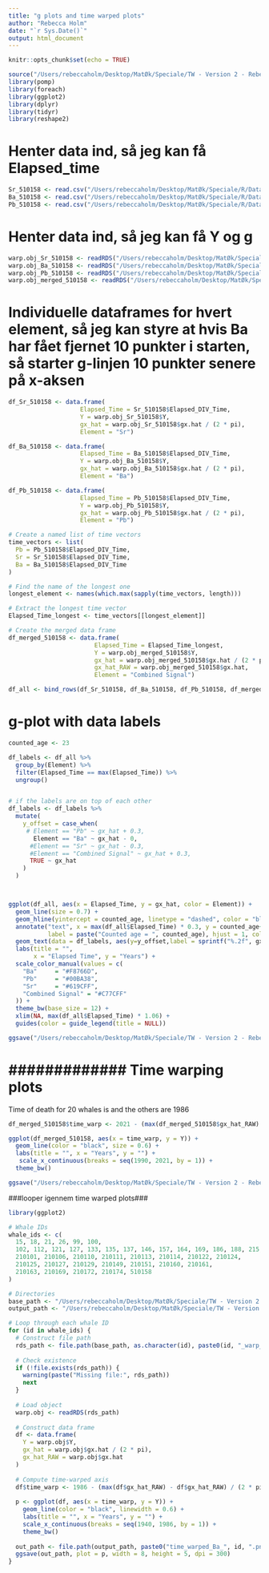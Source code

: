 ```yaml
---
title: "g plots and time warped plots"
author: "Rebecca Holm"
date: "`r Sys.Date()`"
output: html_document
---
```


```r
knitr::opts_chunk$set(echo = TRUE)
```

```r
source("/Users/rebeccaholm/Desktop/MatØk/Speciale/TW - Version 2 - Rebecca/0 Utils/Preprocessing - Amplitude Estimation.R")
library(pomp)
library(foreach)
library(ggplot2)
library(dplyr)
library(tidyr)
library(reshape2)
```



# Henter data ind, så jeg kan få Elapsed_time
```r
Sr_510158 <- read.csv("/Users/rebeccaholm/Desktop/MatØk/Speciale/R/Datasets_NEW/Sr/data_510158.csv")
Ba_510158 <- read.csv("/Users/rebeccaholm/Desktop/MatØk/Speciale/R/Datasets_NEW/Ba/data_510158.csv")
Pb_510158 <- read.csv("/Users/rebeccaholm/Desktop/MatØk/Speciale/R/Datasets_NEW/Pb/data_510158.csv")
```

# Henter data ind, så jeg kan få Y og g
```r
warp.obj_Sr_510158 <- readRDS("/Users/rebeccaholm/Desktop/MatØk/Speciale/TW - Version 2 - Rebecca/Plots_NEW/Sr/510158/510158_warp_obj_saved.rds")
warp.obj_Ba_510158 <- readRDS("/Users/rebeccaholm/Desktop/MatØk/Speciale/TW - Version 2 - Rebecca/Plots_NEW/Ba/510158/510158_warp_obj_saved.rds")
warp.obj_Pb_510158 <- readRDS("/Users/rebeccaholm/Desktop/MatØk/Speciale/TW - Version 2 - Rebecca/Plots_NEW/Pb/510158/510158_warp_obj_saved.rds")
warp.obj_merged_510158 <- readRDS("/Users/rebeccaholm/Desktop/MatØk/Speciale/TW - Version 2 - Rebecca/Plots_NEW/merged/510158/510158_warp_obj_saved.rds")
```


# Individuelle dataframes for hvert element, så jeg kan styre at hvis Ba har fået fjernet 10 punkter i starten, så starter g-linjen 10 punkter senere på x-aksen 
```r
df_Sr_510158 <- data.frame(
                    Elapsed_Time = Sr_510158$Elapsed_DIV_Time,
                    Y = warp.obj_Sr_510158$Y,
                    gx_hat = warp.obj_Sr_510158$gx.hat / (2 * pi),
                    Element = "Sr")

df_Ba_510158 <- data.frame(
                    Elapsed_Time = Ba_510158$Elapsed_DIV_Time,
                    Y = warp.obj_Ba_510158$Y,
                    gx_hat = warp.obj_Ba_510158$gx.hat / (2 * pi),
                    Element = "Ba")

df_Pb_510158 <- data.frame(
                    Elapsed_Time = Pb_510158$Elapsed_DIV_Time,
                    Y = warp.obj_Pb_510158$Y,
                    gx_hat = warp.obj_Pb_510158$gx.hat / (2 * pi),
                    Element = "Pb")

# Create a named list of time vectors
time_vectors <- list(
  Pb = Pb_510158$Elapsed_DIV_Time,
  Sr = Sr_510158$Elapsed_DIV_Time,
  Ba = Ba_510158$Elapsed_DIV_Time
)

# Find the name of the longest one
longest_element <- names(which.max(sapply(time_vectors, length)))

# Extract the longest time vector
Elapsed_Time_longest <- time_vectors[[longest_element]]

# Create the merged data frame
df_merged_510158 <- data.frame(
                        Elapsed_Time = Elapsed_Time_longest,
                        Y = warp.obj_merged_510158$Y,
                        gx_hat = warp.obj_merged_510158$gx.hat / (2 * pi),
                        gx_hat_RAW = warp.obj_merged_510158$gx.hat,
                        Element = "Combined Signal")
```


```r
df_all <- bind_rows(df_Sr_510158, df_Ba_510158, df_Pb_510158, df_merged_510158)
```


# g-plot with data labels
```r
counted_age <- 23

df_labels <- df_all %>%
  group_by(Element) %>%
  filter(Elapsed_Time == max(Elapsed_Time)) %>%
  ungroup()


# if the labels are on top of each other 
df_labels <- df_labels %>%
  mutate(
    y_offset = case_when(
     # Element == "Pb" ~ gx_hat + 0.3,
       Element == "Ba" ~ gx_hat - 0,  
      #Element == "Sr" ~ gx_hat - 0.3,
      #Element == "Combined Signal" ~ gx_hat + 0.3,  
      TRUE ~ gx_hat                   
    )
  )



ggplot(df_all, aes(x = Elapsed_Time, y = gx_hat, color = Element)) +
  geom_line(size = 0.7) +
  geom_hline(yintercept = counted_age, linetype = "dashed", color = "black", size = 0.6) +
  annotate("text", x = max(df_all$Elapsed_Time) * 0.3, y = counted_age+0.5,
           label = paste("Counted age = ", counted_age), hjust = 1, color = "black", size = 3.5) +
  geom_text(data = df_labels, aes(y=y_offset,label = sprintf("%.2f", gx_hat)), hjust = -0.1, size = 3.4, show.legend = FALSE) +
  labs(title = "",
       x = "Elapsed Time", y = "Years") +
  scale_color_manual(values = c(
    "Ba"     = "#F8766D",
    "Pb"     = "#00BA38",
    "Sr"     = "#619CFF",
    "Combined Signal" = "#C77CFF"
  )) +
  theme_bw(base_size = 12) +
  xlim(NA, max(df_all$Elapsed_Time) * 1.06) +  
  guides(color = guide_legend(title = NULL))
```


```r
ggsave("/Users/rebeccaholm/Desktop/MatØk/Speciale/TW - Version 2 - Rebecca/Plots_NEW/g_plots/growth_time_whale_510158.png", width = 8, height = 5, dpi = 300)
```



# ############# Time warping plots #####################

Time of death for 20 whales is  and the others are 1986
```r
df_merged_510158$time_warp <- 2021 - (max(df_merged_510158$gx_hat_RAW) -df_merged_510158$gx_hat_RAW)/(2*pi)
```

```r
ggplot(df_merged_510158, aes(x = time_warp, y = Y)) +
  geom_line(color = "black", size = 0.6) +
  labs(title = "", x = "Years", y = "") +
   scale_x_continuous(breaks = seq(1990, 2021, by = 1)) +
  theme_bw()
```


```r
ggsave("/Users/rebeccaholm/Desktop/MatØk/Speciale/TW - Version 2 - Rebecca/Plots_NEW/time_warped/time_warped_510158.png", width = 8, height = 5, dpi = 300)
```






###looper igennem time warped plots### 
```r
library(ggplot2)

# Whale IDs
whale_ids <- c(
  15, 18, 21, 26, 99, 100,
  102, 112, 121, 127, 133, 135, 137, 146, 157, 164, 169, 186, 188, 215,
  210101, 210106, 210110, 210111, 210113, 210114, 210122, 210124,
  210125, 210127, 210129, 210149, 210151, 210160, 210161,
  210163, 210169, 210172, 210174, 510158
)

# Directories
base_path <- "/Users/rebeccaholm/Desktop/MatØk/Speciale/TW - Version 2 - Rebecca/Plots_NEW/Ba"
output_path <- "/Users/rebeccaholm/Desktop/MatØk/Speciale/TW - Version 2 - Rebecca/Plots_NEW/time_warped/Ba"

# Loop through each whale ID
for (id in whale_ids) {
  # Construct file path
  rds_path <- file.path(base_path, as.character(id), paste0(id, "_warp_obj_saved.rds"))
  
  # Check existence
  if (!file.exists(rds_path)) {
    warning(paste("Missing file:", rds_path))
    next
  }
  
  # Load object
  warp.obj <- readRDS(rds_path)
  
  # Construct data frame
  df <- data.frame(
    Y = warp.obj$Y,
    gx_hat = warp.obj$gx.hat / (2 * pi),
    gx_hat_RAW = warp.obj$gx.hat
  )
  
  # Compute time-warped axis
  df$time_warp <- 1986 - (max(df$gx_hat_RAW) - df$gx_hat_RAW) / (2 * pi)
  
  p <- ggplot(df, aes(x = time_warp, y = Y)) +
    geom_line(color = "black", linewidth = 0.6) +
    labs(title = "", x = "Years", y = "") +
    scale_x_continuous(breaks = seq(1940, 1986, by = 1)) +
    theme_bw()
  
  out_path <- file.path(output_path, paste0("time_warped_Ba_", id, ".png"))
  ggsave(out_path, plot = p, width = 8, height = 5, dpi = 300)
}

```



